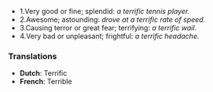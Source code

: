 *1.Very good or fine; splendid: ''a terrific tennis player.''
*2.Awesome; astounding: ''drove at a terrific rate of speed.''
*3.Causing terror or great fear; terrifying: ''a terrific wail.''
*4.Very bad or unpleasant; frightful: ''a terrific headache.''

===Translations===

*'''Dutch''': Terrific
*'''French''': Terrible